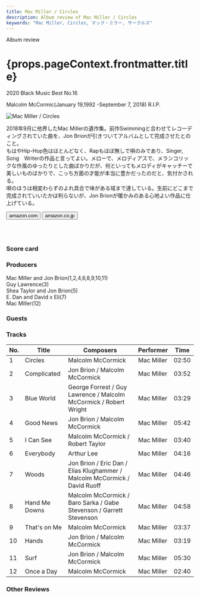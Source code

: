 ```yaml
---
title: Mac Miller / Circles
description: Album review of Mac Miller / Circles
keywords: "Mac Miller, Circles, マック・ミラー, サークルズ"
---
```






<p className="largeP">Album review</p>
<h1 className="h1--no--margin">{props.pageContext.frontmatter.title}</h1>
<p className="largeP">
  <Link to="/best50/2020/">2020 Black Music Best No.16</Link>
</p>

<Tag type="gray" title="Clear Filter">
  Malcolm McCormic(January 19,1992 -September 7, 2018) R.I.P.
</Tag>

<br/>
<Row  className="image-card-group">
	<Column colMd={"3"} colLg={"4"} noGutterMdLeft="">
       <ImageCard>

![Mac Miller / Circles](../../images/cd/macmiller3L.jpg)

</ImageCard>
	</Column>
	<Column colMd={"4"} colLg={"8"} noGutterMdLeft="">
	<p>
	  2018年9月に他界したMac Millerの遺作集。前作Swimmingと合わせてレコーディングされていた曲を、Jon Brionが引きついてアルバムとして完成させたとのこと。
		<br/>もはやHip-Hop色はほとんどなく、Rapもほぼ無しで唄のみであり、Singer, Song　Writerの作品と言ってよい。メローで、メロディアスで、メランコリックな作風のゆったりとした曲ばかりだが、何といってもメロディがキャッチーで美しいものばかりで、こっち方面の才能が本当に豊かだったのだと、気付かされる。
		<br/>唄のほうは相変わらずのよれ具合で味がある域まで達している。生前にどこまで完成されていいたかは判らないが、Jon Brionが暖かみのある心地よい作品に仕上げている。
  </p>
	<div>
	  <Button className="button-right-mergin"  href="https://amzn.to/2FbGNJS" kind="primary" size="small" renderIcon={ArrowUpRight24}>
      amazon.com
    </Button>
    <Button className="button-right-mergin"  href="https://amzn.to/2QVIMom" kind="secondary" size="small" renderIcon={ArrowUpRight24}>
      amazon.co.jp
    </Button>
	</div>
	<a href="https://geo.music.apple.com/jp/album/circles/1494022962?mt=1&app=music&ls=1&at=11lcug" style="display:inline-block;overflow:hidden;background:url(https://linkmaker.itunes.apple.com/ja-jp/lockup.svg?releaseDate=2020-01-17&kind=album&bubble=apple_music&style=mono-black) no-repeat;width:180px;height:45px;"></a>
	</Column>
</Row>
<Row >
	<Column colMd={"4"} colLg={"4"} noGutterMdLeft="">
<div>
  <h3>Score card</h3>
	<SliderJS1 value="5" />
  <SliderJS2 value="2" />
	<SliderJS3 value="1" />
  <SliderJS4 value="9" />
</div>
</Column>
<Column colMd={"8"} colLg={"8"} noGutterMdLeft="">
<div>
<h3>Producers</h3>
<p>
	Mac Miller and Jon Brion(1,2,4,6,8,9,10,11)
	<br/>Guy Lawrence(3)
	<br/>Shea Taylor and Jon Brion(5)
	<br/>E. Dan and David x Eli(7)
	<br/>Mac Miller(12)
</p>
<h3>Guests</h3>
<p>
</p>
</div>
</Column>
</Row>

<h3>Tracks</h3>

| No. | Title         | Composers                                                                 | Performer  | Time  |
| --- | ------------- | ------------------------------------------------------------------------- | ---------- | ----- |
| 1   | Circles       | Malcolm McCormick                                                         | Mac Miller | 02:50 |
| 2   | Complicated   | Jon Brion / Malcolm McCormick                                             | Mac Miller | 03:52 |
| 3   | Blue World    | George Forrest / Guy Lawrence / Malcolm McCormick / Robert Wright         | Mac Miller | 03:29 |
| 4   | Good News     | Jon Brion / Malcolm McCormick                                             | Mac Miller | 05:42 |
| 5   | I Can See     | Malcolm McCormick / Robert Taylor                                         | Mac Miller | 03:40 |
| 6   | Everybody     | Arthur Lee                                                                | Mac Miller | 04:16 |
| 7   | Woods         | Jon Brion / Eric Dan / Elias Klughammer / Malcolm McCormick / David Ruoff | Mac Miller | 04:46 |
| 8   | Hand Me Downs | Malcolm McCormick / Baro Sarka / Gabe Stevenson / Garrett Stevenson       | Mac Miller | 04:58 |
| 9   | That's on Me  | Malcolm McCormick                                                         | Mac Miller | 03:37 |
| 10  | Hands         | Jon Brion / Malcolm McCormick                                             | Mac Miller | 03:19 |
| 11  | Surf          | Jon Brion / Malcolm McCormick                                             | Mac Miller | 05:30 |
| 12  | Once a Day    | Malcolm McCormick                                                         | Mac Miller | 02:40 |

<h3>Other Reviews</h3>

<Row>
  <Column colMd={3} colLg={3} noGutterMdLeft>
    <Review1 />
  </Column>
  <Column colMd={3} colLg={3} noGutterMdLeft>
    <Review2 />
  </Column>
</Row>

